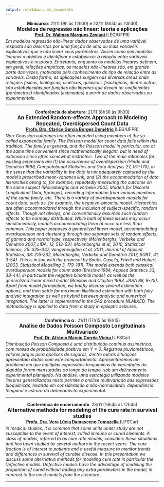 ```yaml
---
output: rmarkdown::md_documento
---
```


<div style='text-align: center; margin-bottom: -10px'>
  <p><strong>Minicurso</strong>:
    21/11 (9h às 12h00) e 22/11 (8h30 às 10h30)<br/>
  <strong style='font-size: 1.2em'>
    Modelos de regressão não linear: teoria e aplicações
  </strong><br/>
  <a href="http://www.leg.ufpr.br/~walmes/"><strong>
    Prof. Dr. Walmes Marques Zeviani
  </strong></a> (LEG/UFPR)<br/>
</div>

_Em modelos regressão não-linear dados observados de uma variável
resposta são descritos por uma função de uma ou mais variáveis
explicativas que é não linear seus parâmetros. Assim como nos modelos
lineares o objetivo é identificar e estabelecer a relação entre
variáveis explicativas e resposta. Entretanto, enquanto os modelos
lineares definem, em geral, relações empíricas, os modelos não-lineares
são, em grande parte das vezes, motivados pelo conhecimento do tipo de
relação entre as variáveis. Desta forma, as aplicações surgem nas
diversas áreas onde relações físicas, biológicas, cinéticas, químicas,
fisiológicas, dentre outras, são estabelecidas por funções não lineares
que devem ter coeficientes (parâmetros) identificados (estimados) a
partir de dados observados ou experimentais._

---

<div style='text-align: center; margin-bottom: -10px'>
  <p><strong>Conferência de abertura</strong>:
    21/11 (8h30 às 9h30)<br/>
  <strong style='font-size: 1.2em'>
    An Extended Random-effects Approach to Modeling Repeated,
    Overdispersed Count Data
  </strong><br/>
  <a href="http://ce.esalq.usp.br/equipe/clarice-garcia-borges-demetrio"><strong>
    Profa. Dra. Clarice Garcia Borges Demétrio
  </strong></a> (LEG/UFPR)<br/>
</div>

_Non-Gaussian outcomes are often modeled using members of the so-called
exponential family. The Poisson model for count data falls within this
tradition. The family in general, and the Poisson model in particular,
are at the same time convenient since mathematically elegant, but in
need of extension since often somewhat restrictive. Two of the main
rationales for existing extensions are (1) the occurrence of
overdispersion (Hinde and Demétrio 1998, Computational Statistics and
Data Analysis 27, 151-170), in the sense that the variability in the
data is not adequately captured by the model's prescribed mean-variance
link, and (2) the accommodation of data hierarchies owing to, for
example, repeatedly measuring the outcome on the same subject
(Molenberghs and Verbeke 2005, Models for Discrete Longitudinal Data,
Springer), recording information from various members of the same
family, etc. There is a variety of overdispersion models for count data,
such as, for example, the negative-binomial model. Hierarchies are often
accommodated through the inclusion of subject-specific, random
effects. Though not always, one conventionally assumes such random
effects to be normally distributed. While both of these issues may occur
simultaneously, models accommodating them at once are less than
common. This paper proposes a generalized linear model, accommodating
overdispersion and clustering through two separate sets of random
effects, of gamma and normal type, respectively (Molenberghs, Verbeke
and Demétrio 2007, LIDA, 13, 513-531, Molenberghs et al, 2010,
Statistical Science, 25: 325–347, Vangeneugden et al, 2011, Journal of
Applied Statistics, 38: 215-232, Molenberghs, Verbeke and Demétrio 2017,
SORT, 41, 3-54). This is in line with the proposal by Booth, Casella,
Friedl and Hobert (2003, Statistical Modelling 3, 179-181). The model
extends both classical overdispersion models for count data (Breslow
1984, Applied Statistics 33, 38-44), in particular the negative binomial
model, as well as the generalized linear mixed model (Breslow and
Clayton 1993, JASA 88, 9-25). Apart from model formulation, we briefly
discuss several estimation options, and then settle for maximum
likelihood estimation with both fully analytic integration as well as
hybrid between analytic and numerical integration. The latter is
implemented in the SAS procedure NLMIXED. The methodology is applied to
data from a study in epileptic seizures._

---

<div style='text-align: center; margin-bottom: -10px'>
<p><strong>Conferência &alpha; </strong>:
    21/11 (17h15 às 18h15)<br/>
  <strong style='font-size: 1.2em'>
    Análise de Dados Poisson Composto Longitudinais Multivariado
  </strong><br/>
  <a href="http://www.des.ufscar.br/departamento/docentes-1/afranio-marcio-correa-vieira"><strong>
    Prof. Dr. Afrânio Marcio Corrêa Vieira
  </strong></a> (UFSCar)<br/>
</div>

_Distribuição Poisson Composta é uma distribuição contínua assimétrica,
com massa de probabilidade positiva em $Y=0$. Registros pluviométricos,
valores pagos para apólices de seguros, dentre outras situações
apresentam dados com este comportamento. Apresentaremos um problema em
que múltiplas expressões bioquímicas de variedades do algodão foram
mensuradas ao longo do tempo, sob um delineamento experimental
planejado. Na análise, uma estratégia utilizando modelos lineares
generalizados misto permite a análise multivariada das expressões
bioquímicas, levando em consideração a não-normalidade, dependência
temporal e estrura do delineamento experimental._

---

<div style='text-align: center; margin-bottom: -10px'>
<p><strong>Conferência de encerramento</strong>:
    23/11 (16h45 às 17h45)<br/>
  <strong style='font-size: 1.2em'>
    Alternative methods for modeling of the cure rate in survival
    studies
  </strong><br/>
  <a href="http://www.ufscar.br/~des/docente/vera/vera.htm"><strong>
    Profa. Dra. Vera Lúcia Damasceno Tomazella
  </strong></a> (UFSCar)<br/>
</div>

_In medical studies, it is common that some units under study are not
susceptible to the event of interest, called immune or cured elements. A
class of models, referred to as cure rate models, considers these
situations and has been studied by several authors in the recent
years. The cure fraction is of interest to patients and a useful measure
to monitor trends and differences in survival of curable disease. In
this presentation we discuss some alternative methods for modeling cure
rate in particular the Defective models. Defective models have the
advantage of modeling the proportion of cured without adding any extra
parameters in the model, in contrast to the most models from the
literature._

---
